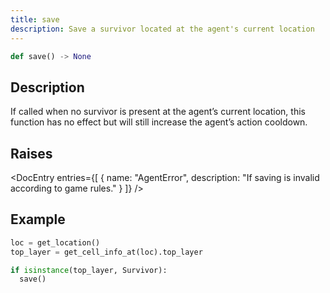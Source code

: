 ```yaml
---
title: save 
description: Save a survivor located at the agent's current location 
---
```


```py
def save() -> None
```

## Description

If called when no survivor is present at the agent’s current location, this function
has no effect but will still increase the agent’s action cooldown.

## Raises

<DocEntry 
  entries={[
    {
      name: "AgentError",
      description: "If saving is invalid according to game rules."
    }
  ]} 
/>

## Example

```py
loc = get_location()
top_layer = get_cell_info_at(loc).top_layer

if isinstance(top_layer, Survivor):
  save()
```
